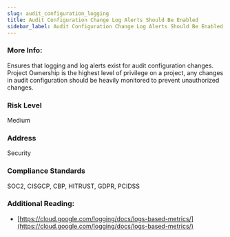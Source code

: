```yaml
---
slug: audit_configuration_logging
title: Audit Configuration Change Log Alerts Should Be Enabled
sidebar_label: Audit Configuration Change Log Alerts Should Be Enabled
---
```


### More Info:

Ensures that logging and log alerts exist for audit configuration changes. Project Ownership is the highest level of privilege on a project, any changes in audit configuration should be heavily monitored to prevent unauthorized changes.

### Risk Level

Medium

### Address

Security

### Compliance Standards

SOC2, CISGCP, CBP, HITRUST, GDPR, PCIDSS

### Additional Reading:

- [https://cloud.google.com/logging/docs/logs-based-metrics/](https://cloud.google.com/logging/docs/logs-based-metrics/) 

